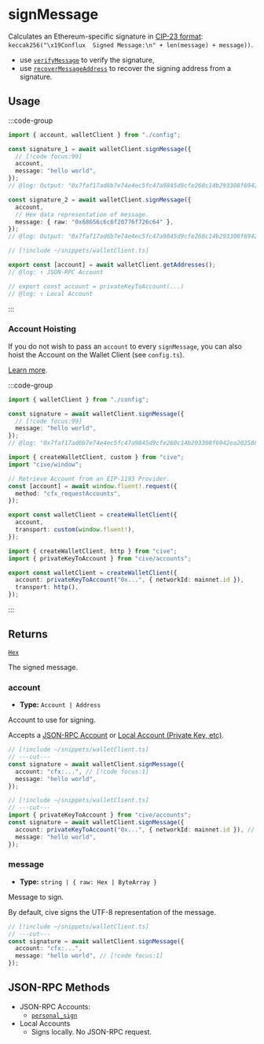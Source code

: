 # signMessage

Calculates an Ethereum-specific signature in [CIP-23 format](https://github.com/Conflux-Chain/CIPs/blob/master/CIPs/cip-23.md): `keccak256("\x19Conflux  Signed Message:\n" + len(message) + message))`.

- use [`verifyMessage`](#TODO) to verify the signature,
- use [`recoverMessageAddress`](#TODO) to recover the signing address from a signature.

## Usage

:::code-group

```ts twoslash [example.ts]
import { account, walletClient } from "./config";

const signature_1 = await walletClient.signMessage({
  // [!code focus:99]
  account,
  message: "hello world",
});
// @log: Output: "0x7faf17ad6b7e74e4ec5fc47a9845d9cfe260c14b293308f6942ea202588073df4801eb7a2877ccb895bf42d57644c3818eded847bc03edd63fb36574df90699801"

const signature_2 = await walletClient.signMessage({
  account,
  // Hex data representation of message.
  message: { raw: "0x68656c6c6f20776f726c64" },
});
// @log: Output: "0x7faf17ad6b7e74e4ec5fc47a9845d9cfe260c14b293308f6942ea202588073df4801eb7a2877ccb895bf42d57644c3818eded847bc03edd63fb36574df90699801"
```

```ts twoslash [config.ts] filename="client.ts"
// [!include ~/snippets/walletClient.ts]

export const [account] = await walletClient.getAddresses();
// @log: ↑ JSON-RPC Account

// export const account = privateKeyToAccount(...)
// @log: ↑ Local Account
```

:::

### Account Hoisting

If you do not wish to pass an `account` to every `signMessage`, you can also hoist the Account on the Wallet Client (see `config.ts`).

[Learn more](/docs/clients/wallet#withaccount).

:::code-group

```ts [example.ts]
import { walletClient } from "./config";

const signature = await walletClient.signMessage({
  // [!code focus:99]
  message: "hello world",
});
// @log: "0x7faf17ad6b7e74e4ec5fc47a9845d9cfe260c14b293308f6942ea202588073df4801eb7a2877ccb895bf42d57644c3818eded847bc03edd63fb36574df90699801"
```

```ts [JSON-RPC Account] [filename="config.ts"]
import { createWalletClient, custom } from "cive";
import "cive/window";

// Retrieve Account from an EIP-1193 Provider.
const [account] = await window.fluent!.request({
  method: "cfx_requestAccounts",
});

export const walletClient = createWalletClient({
  account,
  transport: custom(window.fluent!),
});
```

```ts [Local Account]
import { createWalletClient, http } from "cive";
import { privateKeyToAccount } from "cive/accounts";

export const walletClient = createWalletClient({
  account: privateKeyToAccount("0x...", { networkId: mainnet.id }),
  transport: http(),
});
```

:::

## Returns

[`Hex`](#TODO)

The signed message.

### account

- **Type:** `Account | Address`

Account to use for signing.

Accepts a [JSON-RPC Account](/docs/clients/wallet#json-rpc-accounts) or [Local Account (Private Key, etc)](/docs/clients/wallet#local-accounts-private-key-mnemonic-etc).

```ts twoslash
// [!include ~/snippets/walletClient.ts]
// ---cut---
const signature = await walletClient.signMessage({
  account: "cfx:...", // [!code focus:1]
  message: "hello world",
});
```

```ts twoslash
// [!include ~/snippets/walletClient.ts]
// ---cut---
import { privateKeyToAccount } from "cive/accounts";
const signature = await walletClient.signMessage({
  account: privateKeyToAccount("0x...", { networkId: mainnet.id }), // [!code focus:1]
  message: "hello world",
});
```

### message

- **Type:** `string | { raw: Hex | ByteArray }`

Message to sign.

By default, cive signs the UTF-8 representation of the message.

```ts twoslash
// [!include ~/snippets/walletClient.ts]
// ---cut---
const signature = await walletClient.signMessage({
  account: "cfx:...",
  message: "hello world", // [!code focus:1]
});
```

## JSON-RPC Methods

- JSON-RPC Accounts:
  - [`personal_sign`](#TODO)
- Local Accounts
  - Signs locally. No JSON-RPC request.

